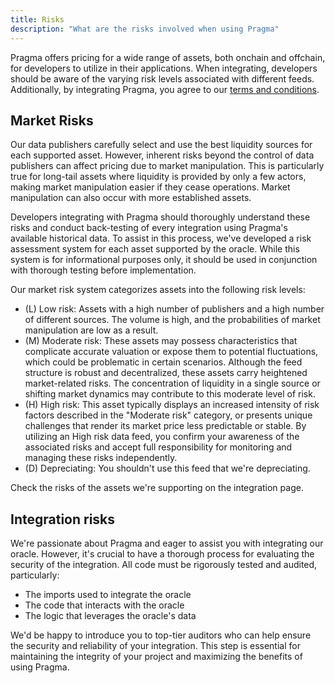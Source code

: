 ```yaml
---
title: Risks
description: "What are the risks involved when using Pragma"
---
```


Pragma offers pricing for a wide range of assets, both onchain and offchain, for developers to utilize in their applications. When integrating, developers should be aware of the varying risk levels associated with different feeds. Additionally, by integrating Pragma, you agree to our [terms and conditions](https://www.pragma.build/terms).

## Market Risks

Our data publishers carefully select and use the best liquidity sources for each supported asset. However, inherent risks beyond the control of data publishers can affect pricing due to market manipulation. This is particularly true for long-tail assets where liquidity is provided by only a few actors, making market manipulation easier if they cease operations. Market manipulation can also occur with more established assets.

Developers integrating with Pragma should thoroughly understand these risks and conduct back-testing of every integration using Pragma's available historical data. To assist in this process, we've developed a risk assessment system for each asset supported by the oracle. While this system is for informational purposes only, it should be used in conjunction with thorough testing before implementation.

Our market risk system categorizes assets into the following risk levels:

- (L) Low risk: Assets with a high number of publishers and a high number of different sources. The volume is high, and the probabilities of market manipulation are low as a result.
- (M) Moderate risk: These assets may possess characteristics that complicate accurate valuation or expose them to potential fluctuations, which could be problematic in certain scenarios. Although the feed structure is robust and decentralized, these assets carry heightened market-related risks. The concentration of liquidity in a single source or shifting market dynamics may contribute to this moderate level of risk.
- (H) High risk: This asset typically displays an increased intensity of risk factors described in the "Moderate risk" category, or presents unique challenges that render its market price less predictable or stable. By utilizing an High risk data feed, you confirm your awareness of the associated risks and accept full responsibility for monitoring and managing these risks independently.
- (D) Depreciating: You shouldn't use this feed that we're depreciating.

Check the risks of the assets we're supporting on the integration page.

## Integration risks

We're passionate about Pragma and eager to assist you with integrating our oracle. However, it's crucial to have a thorough process for evaluating the security of the integration. All code must be rigorously tested and audited, particularly:

- The imports used to integrate the oracle
- The code that interacts with the oracle
- The logic that leverages the oracle's data

We'd be happy to introduce you to top-tier auditors who can help ensure the security and reliability of your integration. This step is essential for maintaining the integrity of your project and maximizing the benefits of using Pragma.
